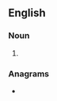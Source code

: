 ==English==

===Noun===
{{head|en|noun plural form}}

# {{plural of|anteroom|lang=en}}

===Anagrams===
* {{anagrams|en|omosterna}}